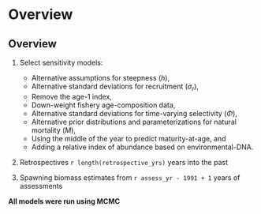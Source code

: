 # Overview

## Overview

1. Select sensitivity models:
    - Alternative assumptions for steepness (*h*),
    - Alternative standard deviations for recruitment ($\sigma_r$),
    - Remove the age-1 index,
    - Down-weight fishery age-composition data,
    - Alternative standard deviations for time-varying selectivity ($\Phi$),
    - Alternative prior distributions and parameterizations for natural mortality (*M*),
    - Using the middle of the year to predict maturity-at-age, and
    - Adding a relative index of abundance based on environmental-DNA.

2. Retrospectives `r length(retrospective_yrs)` years into the past

3. Spawning biomass estimates from `r assess_yr - 1991 + 1` years of assessments

**All models were run using MCMC**
